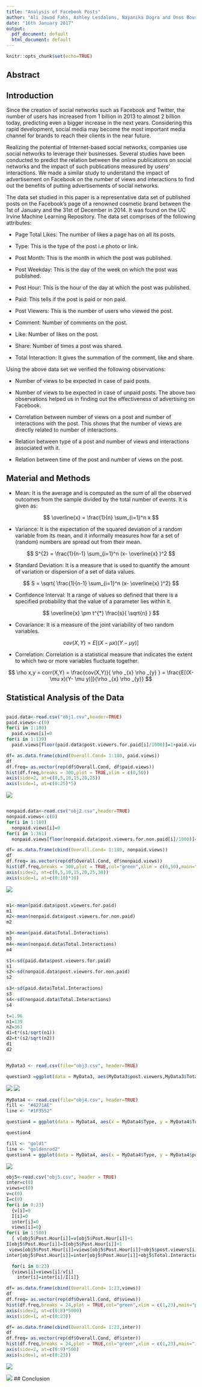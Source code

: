 ```yaml
---
title: "Analysis of Facebook Posts"
author: "Ali Jawad Fahs, Ashley Lesdalons, Nayanika Dogra and Onss Bousbih"
date: "16th January 2017"
output: 
  pdf_document: default
  html_document: default
---
```

```r
knitr::opts_chunk$set(echo=TRUE)
```

## Abstract



## Introduction
Since the creation of social networks such as Facebook and Twitter, the number of users has increased from 1 billion in 2013 to almost 2 billion today, predicting even a bigger increase in the next years. Considering this rapid development, social media may become the most important media channel for brands to reach their clients in the near future.

Realizing the potential of Internet-based social networks, companies use social networks  to leverage their businesses. Several studies have been conducted to predict the relation between the online publications on social networks and the impact of such publications measured by users' interactions. We made a similar study to understand the impact of advertisement on Facebook on the number of views and interactions to find out the benefits of putting advertisements of social networks.  

The data set studied in this paper is a representative data set of published posts on the Facebook's page of a renowned cosmetic brand between the 1st of January and the 31st of December in 2014. It was found on the UC Irvine Machine Learning Repository.
The data set comprises of the following attributes:
 
* Page Total Likes: The number of likes a page has on all its posts.

* Type: This is the type of the post i.e photo or link.

* Post Month: This is the month in which the post was published.

* Post Weekday: This is the day of the week on which the post was published.

* Post Hour: This is the hour of the day at which the post was published.

* Paid: This tells if the post is paid or non paid.

* Post Viewers: This is the number of users who viewed the post.

* Comment: Number of comments on the post.

* Like: Number of likes on the post.

* Share: Number of times a post was shared.

* Total Interaction: It gives the summation of the comment, like and share.


Using the above data set we verified the following observations:

* Number of views to be expected in case of paid posts.

* Number of views to be expected in case of unpaid posts. The above two observations helped us in finding out the effectiveness of advertising on Facebook.

* Correlation between number of views on a post and number of interactions with the post.
  This shows that the number of views are directly related to number of interactions.

* Relation between type of a post and number of views and interactions associated with it.

* Relation between time of the post and number of views on the post.

## Material and Methods

* Mean: It is the average and is computed as the sum of all the observed outcomes  from the sample divided by the total number of events. It is given as:

$$ \overline{x} = \frac{1}{n}  \sum_{i=1}^n   x   $$

* Variance: It is the expectation of the squared deviation of a random variable from its mean, and it informally measures how far a set of (random) numbers are spread out from their mean.

$$ S^{2} = \frac{1}{n-1}  \sum_{i=1}^n (x- \overline{x} )^2 $$

* Standard Deviation: It is a measure that is used to quantify the amount of variation or dispersion of a set of data values.

$$ S = \sqrt{ \frac{1}{n-1}  \sum_{i=1}^n (x- \overline{x} )^2} $$

* Confidence Interval: It a range of values so defined that there is a specified probability that the value of a parameter lies within it.

$$  \overline{x} \pm  t^{*}  \frac{s}{ \sqrt{n} } $$

* Covariance: It is a measure of the joint variability of two random variables.

$$  cov(X,Y)=E[(X- \mu x)(Y- \mu y)] $$


* Correlation: Correlation is a statistical measure that indicates the extent to which two or more variables fluctuate together. 

$$ \rho x,y = corr(X,Y) = \frac{cov(X,Y)}{  \rho _{x}   \rho _{y} } =  \frac{E[(X- \mu x)(Y- \mu y)]}{\rho _{x}   \rho _{y}}  $$


## Statistical Analysis of the Data


```r

paid.data<-read.csv("obj1.csv",header=TRUE)
paid.views<-c(0)
for(i in 1:180)
  paid.views[i]=0
for(i in 1:139)
  paid.views[floor(paid.data$post.viewers.for.paid[i]/1000)]=1+paid.views[floor(paid.data$post.viewers.for.paid[i]/1000)]

df= as.data.frame(cbind(Overall.Cond= 1:180, paid.views))
df
df.freq= as.vector(rep(df$Overall.Cond, df$paid.views))
hist(df.freq,breaks = 300,plot = TRUE,xlim = c(0,50))
axis(side=2, at=c(0,5,10,15,20,25))
axis(side=1, at=c(0:25)*5)

```

![](/Users/nayanikadogra/workspace/smpe-project/results/obj1.png)

```r

nonpaid.data<-read.csv("obj2.csv",header=TRUE)
nonpaid.views<-c(0)
for(i in 1:180)
  nonpaid.views[i]=0
for(i in 1:361)
  nonpaid.views[floor(nonpaid.data$post.viewers.for.non.paid[i]/1000)]=1+nonpaid.views[floor(nonpaid.data$post.viewers.for.non.paid[i]/1000)]

df= as.data.frame(cbind(Overall.Cond= 1:180, nonpaid.views))
df
df.freq= as.vector(rep(df$Overall.Cond, df$nonpaid.views))
hist(df.freq,breaks = 300,plot = TRUE,col="green",xlim = c(0,50),main="non paid post views frequency",xlab="post viewers in 1000 views")
axis(side=2, at=c(0,5,10,15,20,25,30))
axis(side=1, at=c(0:10)*10)

```

![](/Users/nayanikadogra/workspace/smpe-project/results/obj 2.png)




```r

m1<-mean(paid.data$post.viewers.for.paid)
m1
m2<-mean(nonpaid.data$post.viewers.for.non.paid)
m2

m3<-mean(paid.data$Total.Interactions)
m3
m4<-mean(nonpaid.data$Total.Interactions)
m4

s1<-sd(paid.data$post.viewers.for.paid)
s1
s2<-sd(nonpaid.data$post.viewers.for.non.paid)
s2

s3<-sd(paid.data$Total.Interactions)
s3
s4<-sd(nonpaid.data$Total.Interactions)
s4

t=1.96
n1=139
n2=361
d1=t*(s1/sqrt(n1))
d2=t*(s2/sqrt(n2))
d1 
d2

```


```r

MyData3 <- read.csv(file="obj3.csv", header=TRUE)

question3 =ggplot(data = MyData3, aes(MyData3$post.viewers,MyData3$Total.Interactions, color = MyData3$CBO2002)) +geom_point(color="red") + labs(y = "Post viewers", x = "Total Interactions") + geom_smooth(method= "lm",color= "black", formula = y ~ 0 + x)+ggtitle("Correlation between The post views and The number of interaction")


```
![](/Users/nayanikadogra/workspace/smpe-project/results/obj3.png)
![](/Users/nayanikadogra/workspace/smpe-project/results/obj33.png)


```r
MyData4 <- read.csv(file="obj4.csv", header=TRUE)
fill <- "#4271AE"
line <- "#1F3552"

question4 = ggplot(data = MyData4, aes(x = MyData4$Type, y = MyData4$Total.Interactions))+geom_boxplot(fill = fill, colour = line,alpha = 0.4)+scale_y_continuous(name = "Total Interactions",breaks = seq(0, 2000, 100),limits=c(0, 2000))+scale_x_discrete(name = "Type of Post") + ggtitle("Interactions by Type")

question4

fill <- "gold1"
line <- "goldenrod2"
question4 = ggplot(data = MyData4, aes(x = MyData4$Type, y = MyData4$post.viewers))+geom_boxplot(fill = fill, colour = line,alpha = 0.4)+scale_y_continuous(name = "Post Viewers",breaks = seq(0, 160000, 10000),limits=c(0, 160000))+scale_x_discrete(name = "Type of Post") + ggtitle("Post viewers by Type")

```
![](/Users/nayanikadogra/workspace/smpe-project/results/obj4.png)

```r
obj5<-read.csv("obj5.csv", header = TRUE)
inter=c(0)
views=c(0)
v=c(0)
I=c(0)
for(i in 0:23)
  {v[i]=0
  I[i]=0
  inter[i]=0
  views[i]=0}
for(i in 1:500)
  { v[obj5$Post.Hour[i]]=v[obj5$Post.Hour[i]]+1
I[obj5$Post.Hour[i]]=I[obj5$Post.Hour[i]]+1
 views[obj5$Post.Hour[i]]=views[obj5$Post.Hour[i]]+obj5$post.viewers[i]
inter[obj5$Post.Hour[i]]=inter[obj5$Post.Hour[i]]+obj5$Total.Interactions[i]}

  for(i in 0:23) 
  {views[i]=views[i]/v[i]
    inter[i]=inter[i]/I[i]}

df= as.data.frame(cbind(Overall.Cond= 1:23,views))
df
df.freq= as.vector(rep(df$Overall.Cond, df$views))
hist(df.freq,breaks = 24,plot = TRUE,col="green",xlim = c(1,23),main="post views average per one hour intervals ",xlab="time of the post",ylab="post views average ")
axis(side=2, at=c(0:8)*5000)
axis(side=1, at=c(0:23))

df= as.data.frame(cbind(Overall.Cond= 1:23,inter))
df
df.freq= as.vector(rep(df$Overall.Cond, df$inter))
hist(df.freq,breaks = 24,plot = TRUE,col="green",xlim = c(1,23),main="interactions average per one hour intervals ",xlab="time of the post",ylab="interactions average")
axis(side=2, at=c(0:9)*500)
axis(side=1, at=c(0:23))

```

![](/Users/nayanikadogra/workspace/smpe-project/results/obj5.png)

![](/Users/nayanikadogra/workspace/smpe-project/results/obj55.png)
## Conclusion


